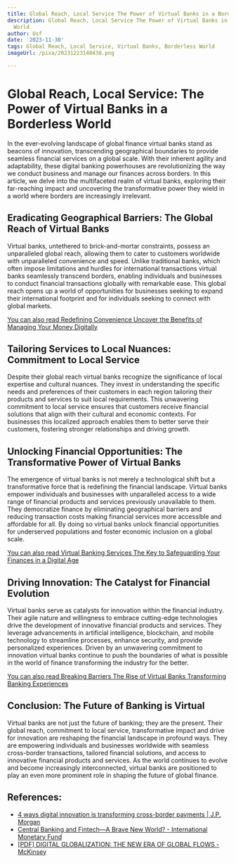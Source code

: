 ```yaml
---
title: Global Reach, Local Service The Power of Virtual Banks in a Borderless World
description: Global Reach, Local Service The Power of Virtual Banks in a Borderless
  World
author: Usf
date: '2023-11-30'
tags: Global Reach, Local Service, Virtual Banks, Borderless World
imageUrl: /pixa/20231223140438.png

---
```

# Global Reach,  Local Service:  The Power of Virtual Banks in a Borderless World

In  the ever-evolving landscape  of global finance virtual banks stand as beacons of innovation, transcending geographical boundaries to provide seamless financial services on a global scale. With their inherent agility and adaptability, these digital banking powerhouses are revolutionizing the way we conduct business and manage our finances across borders. In this article, we delve into the multifaceted realm of virtual banks, exploring their far-reaching impact and uncovering the transformative power they wield in a world where borders are increasingly irrelevant.

##  Eradicating Geographical Barriers: The Global Reach  of Virtual Banks

Virtual banks, untethered to brick-and-mortar constraints, possess an unparalleled global reach, allowing  them to cater to customers worldwide with unparalleled convenience  and speed. Unlike traditional banks, which  often impose limitations and hurdles for international transactions virtual banks seamlessly transcend  borders, enabling individuals  and businesses  to conduct financial transactions globally with remarkable ease. This global  reach opens up a  world of opportunities for businesses  seeking to expand their international footprint and for individuals  seeking to connect with global markets.

[You can  also read Redefining Convenience Uncover  the Benefits of  Managing Your Money Digitally](Redefining%20Convenience%20Uncover%20the%20Benefits%20of%20Managing%20Your%20Money%20Digitally)


## Tailoring Services to Local Nuances: Commitment to Local Service

Despite their global reach virtual banks recognize the significance of local expertise and cultural nuances. They invest in understanding the  specific needs and preferences of their customers in each region tailoring their products and services to suit local requirements. This unwavering commitment to  local  service ensures that customers receive  financial solutions that align with  their cultural and economic contexts. For businesses this localized approach  enables them to better serve their customers, fostering stronger relationships and driving growth.

## Unlocking Financial Opportunities: The Transformative Power  of Virtual Banks

The emergence of virtual banks is not merely a  technological shift but a transformative force that is redefining the financial landscape. Virtual banks  empower individuals  and businesses with unparalleled  access to a wide range of financial products and services previously unavailable to them. They democratize finance by eliminating geographical barriers and reducing transaction  costs making  financial  services  more accessible and  affordable for all. By doing so virtual banks unlock financial opportunities for underserved populations and foster economic inclusion on a global scale.

[You can also read Virtual Banking Services The Key to Safeguarding Your Finances in a Digital Age](Virtual%20Banking%20Services%20The%20Key%20to%20Safeguarding%20Your%20Finances%20in%20a%20Digital%20Age)


## Driving Innovation: The  Catalyst for  Financial Evolution

Virtual banks serve as catalysts for innovation within the financial industry. Their agile nature and willingness to embrace cutting-edge technologies drive  the  development of innovative financial products and services. They leverage advancements in  artificial intelligence, blockchain, and mobile technology to streamline processes, enhance security, and provide personalized experiences. Driven by an unwavering commitment to innovation virtual  banks  continue to push the  boundaries of what is possible in  the world of finance transforming the industry  for the better.

[You can also read Breaking Barriers The Rise of Virtual  Banks Transforming Banking Experiences](Breaking%20Barriers%20The%20Rise%20of%20Virtual%20Banks%20Transforming%20Banking%20Experiences)


##  Conclusion: The Future of  Banking is Virtual

Virtual banks are not just the future of banking; they are the  present. Their  global reach, commitment to local  service, transformative impact and drive for innovation are  reshaping the financial landscape  in profound ways. They are empowering individuals and businesses worldwide with seamless cross-border  transactions, tailored financial solutions, and access to innovative financial products and services. As the world continues to evolve and become increasingly interconnected, virtual banks  are positioned to play an even more prominent role in shaping the future  of global finance.

## References:
- [4 ways digital innovation is transforming cross-border payments | J.P. Morgan](https://www.jpmorgan.com/insights/payments/cross-border-payments/digital-innovation-transforming-cross-border-payments)
- [Central Banking and Fintech—A Brave New World? - International Monetary Fund](https://www.imf.org/en/News/Articles/2017/09/28/sp092917-central-banking-and-fintech-a-brave-new-world)
- [[PDF] DIGITAL GLOBALIZATION: THE NEW ERA OF GLOBAL FLOWS - McKinsey](https://www.mckinsey.com/~/media/mckinsey/business%20functions/mckinsey%20digital/our%20insights/digital%20globalization%20the%20new%20era%20of%20global%20flows/mgi-digital-globalization-full-report.ashx)
